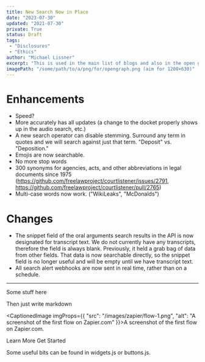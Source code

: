 ```yaml
---
title: New Search Now in Place
date: "2023-07-30"
updated: "2021-07-30"
private: True
status: Draft
tags:
 - "Disclosures"
 - "Ethics"
author: "Michael Lissner"
excerpt: "This is used in the main list of blogs and also in the open graph previews."
imagePath: "/some/path/to/a/png/for/opengraph.png (aim for 1200×630)"
---
```



# Enhancements

 - Speed?
 - More accurately has all updates (a change to the docket properly shows up in the audio search, etc.)
 - A new search operator can disable stemming. Surround any term in quotes and we will search against just that term. "Deposit" vs. "Deposition."
 - Emojis are now searchable.
 - No more stop words
 - 300 synonyms for agencies, acts, and other abbreviations in legal documents since 1975 (https://github.com/freelawproject/courtlistener/issues/2791, https://github.com/freelawproject/courtlistener/pull/2765)
 - Multi-case words now work. ("WikiLeaks", "McDonalds")

# Changes

 - The snippet field of the oral arguments search results in the API is now designated for transcript text. We do not currently have any transcripts, therefore the field is always blank. Previously, it held a grab bag of data from other fields. That data is now searchable directly, so the snippet field is no longer useful and will be empty until we have transcript text.
 - All search alert webhooks are now sent in real time, rather than on a schedule.

------


<p class="lead">Some stuff here</p>

Then just write markdown

<CaptionedImage imgProps={{
  "src": "/images/zapier/flow-1.png",
  "alt": "A screenshot of the first flow on Zapier.com"
}}>A screenshot of the first flow on Zapier.com.</CaptionedImage>


<p className="text-center">
  <PurpleButton href="https://www.courtlistener.com/help/api/webhooks/" size="lg">Learn More</PurpleButton>
  <PurpleButton href="https://www.courtlistener.com/help/api/webhooks/getting-started/" size="lg">Get Started</PurpleButton>
</p>


Some useful bits can be found in widgets.js or buttons.js.